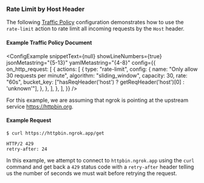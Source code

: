 
### Rate Limit by Host Header

The following [Traffic Policy](/docs/traffic-policy/)
configuration demonstrates how to use the `rate-limit` action to rate limit
all incoming requests by the `Host` header.

#### Example Traffic Policy Document

<ConfigExample
	snippetText={null}
	showLineNumbers={true}
	jsonMetastring="{5-13}"
	yamlMetastring="{4-8}"
	config={{
		on_http_request: [
			{
				actions: [
					{
						type: "rate-limit",
						config: {
							name: "Only allow 30 requests per minute",
							algorithm: "sliding_window",
							capacity: 30,
							rate: "60s",
							bucket_key: ["hasReqHeader('host') ? getReqHeader('host')[0] : 'unknown'"],
						},
					},
				],
			},
		],
	}}
/>

For this example, we are assuming that ngrok is pointing at the upstream service
https://httpbin.org.

#### Example Request

```shell
$ curl https://httpbin.ngrok.app/get
```

```http
HTTP/2 429
retry-after: 24
```

In this example, we attempt to connect to `httpbin.ngrok.app` using the `curl`
command and get back a `429` status code with a `retry-after` header telling us
the number of seconds we must wait before retrying the request.
